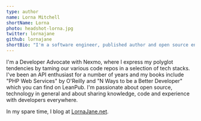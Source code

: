 ```yaml
---
type: author
name: Lorna Mitchell
shortName: Lorna
photo: headshot-lorna.jpg
twitter: lornajane
github: lornajane
shortBio: "I'm a software engineer, published author and open source enthusiast with APIs as a special interest."
---
```


I'm a Developer Advocate with Nexmo, where I express my polyglot tendencies by
taming our various code repos in a selection of tech stacks. I've been an API
enthusiast for a number of years and my books include "PHP Web Services" by
O'Reilly and "N Ways to be a Better Developer" which you can find on LeanPub.
I'm passionate about open source, technology in general and about sharing
knowledge, code and experience with developers everywhere. 

In my spare time, I blog at [LornaJane.net](https://lornajane.net).
